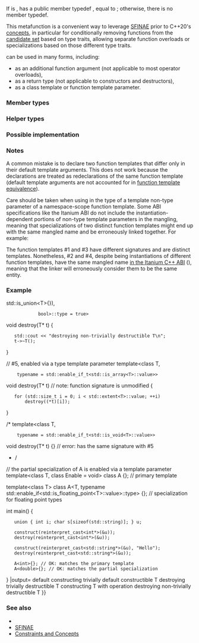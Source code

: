 {{cpp/title|enable_if}}
{{cpp/meta/navbar}}
{{ddcl|header=type_traits|since=c++11|1=
template&lt; bool B, class T = void &gt;
struct enable_if;
}}

If {{tt|B}} is {{c|true}}, {{tt|std::enable_if}} has a public member typedef {{tt|type}}, equal to {{tt|T}}; otherwise, there is no member typedef. 

This metafunction is a convenient way to leverage [[cpp/language/sfinae|SFINAE]] prior to C++20's [[cpp/language/constraints|concepts]], in particular for conditionally removing functions from the [[cpp/language/overload_resolution|candidate set]] based on type traits, allowing separate function overloads or specializations based on those different type traits.

{{tt|std::enable_if}} can be used in many forms, including:
* as an additional function argument (not applicable to most operator overloads),
* as a return type (not applicable to constructors and destructors),
* as a class template or function template parameter.

{{cpp/types/nospec}}

===Member types===
{{dsc begin}}
{{dsc hitem|Type|Definition}}
{{dsc|{{tt|type}}|either {{tt|T}} or no such member, depending on the value of {{tt|B}}}}
{{dsc end}}

===Helper types===
{{ddcl|since=c++14|1=
template&lt; bool B, class T = void &gt;
using enable_if_t = typename enable_if&lt;B,T&gt;::type;
}}

===Possible implementation===
{{eq fun
|1=
template&lt;bool B, class T = void&gt;
struct enable_if {};

template&lt;class T&gt;
struct enable_if&lt;true, T&gt; { typedef T type; };
}}

===Notes===
A common mistake is to declare two function templates that differ only in their default template arguments. This does not work because the declarations are treated as redeclarations of the same function template (default template arguments are not accounted for in [[cpp/language/function template#Function template overloading|function template equivalence]]).

{{source|1=
/* WRONG */

struct T
{
    enum { int_t, float_t } type;

    template&lt;typename Integer,
             typename = std::enable_if_t&lt;std::is_integral&lt;Integer&gt;::value&gt;&gt;
    T(Integer) : type(int_t) {}

    template&lt;typename Floating,
             typename = std::enable_if_t&lt;std::is_floating_point&lt;Floating&gt;::value&gt;&gt;
    T(Floating) : type(float_t) {} // error: treated as redefinition
};

/* RIGHT */

struct T
{
    enum { int_t, float_t } type;

    template&lt;typename Integer,
             std::enable_if_t&lt;std::is_integral&lt;Integer&gt;::value, bool&gt; = true&gt;
    T(Integer) : type(int_t) {}

    template&lt;typename Floating,
             std::enable_if_t&lt;std::is_floating_point&lt;Floating&gt;::value, bool&gt; = true&gt;
    T(Floating) : type(float_t) {} // OK
};
}}

Care should be taken when using {{tt|enable_if}} in the type of a template non-type parameter of a namespace-scope function template. Some ABI specifications like the Itanium ABI do not include the instantiation-dependent portions of non-type template parameters in the mangling, meaning that specializations of two distinct function templates might end up with the same mangled name and be erroneously linked together. For example:

{{source|1=
// first translation unit

struct X
{
    enum { value1 = true, value2 = true };
};

template&lt;class T, std::enable_if_t&lt;T::value1, int&gt; = 0&gt;
void func() {} // #1

template void func&lt;X&gt;(); // #2

// second translation unit

struct X
{
    enum { value1 = true, value2 = true };
};

template&lt;class T, std::enable_if_t&lt;T::value2, int&gt; = 0&gt;
void func() {} // #3

template void func&lt;X&gt;(); // #4
}}

The function templates #1 and #3 have different signatures and are distinct templates. Nonetheless, #2 and #4, despite being instantiations of different function templates, have the same mangled name [https://github.com/itanium-cxx-abi/cxx-abi/issues/20 in the Itanium C++ ABI] ({{tt|_Z4funcI1XLi0EEvv}}), meaning that the linker will erroneously consider them to be the same entity.

===Example===
{{example
|code=
#include &lt;iostream&gt;
#include &lt;new&gt;
#include &lt;string&gt;
#include &lt;type_traits&gt;

namespace detail
{ 
    void* voidify(const volatile void* ptr) noexcept { return const_cast&lt;void*&gt;(ptr); } 
}

// #1, enabled via the return type
template&lt;class T&gt;
typename std::enable_if&lt;std::is_trivially_default_constructible&lt;T&gt;::value&gt;::type 
    construct(T*) 
{
    std::cout &lt;&lt; "default constructing trivially default constructible T\n";
}

// same as above
template&lt;class T&gt;
typename std::enable_if&lt;!std::is_trivially_default_constructible&lt;T&gt;::value&gt;::type 
    construct(T* p) 
{
    std::cout &lt;&lt; "default constructing non-trivially default constructible T\n";
    ::new(detail::voidify(p)) T;
}

// #2
template&lt;class T, class... Args&gt;
std::enable_if_t&lt;std::is_constructible&lt;T, Args&amp;&amp;...&gt;::value&gt; // Using helper type
    construct(T* p, Args&amp;&amp;... args) 
{
    std::cout &lt;&lt; "constructing T with operation\n";
    ::new(detail::voidify(p)) T(static_cast&lt;Args&amp;&amp;&gt;(args)...);
}

// #3, enabled via a parameter
template&lt;class T&gt;
void destroy(
    T*, 
    typename std::enable_if&lt;
        std::is_trivially_destructible&lt;T&gt;::value
    &gt;::type* = 0)
{
    std::cout &lt;&lt; "destroying trivially destructible T\n";
}

// #4, enabled via a non-type template parameter
template&lt;class T,
         typename std::enable_if&lt;
             !std::is_trivially_destructible&lt;T&gt;{} &amp;&amp;
             (std::is_class&lt;T&gt;{} {{!!}} std::is_union&lt;T&gt;{}),
             bool&gt;::type = true&gt;
void destroy(T* t)
{
    std::cout &lt;&lt; "destroying non-trivially destructible T\n";
    t-&gt;~T();
}

// #5, enabled via a type template parameter
template&lt;class T,
	 typename = std::enable_if_t&lt;std::is_array&lt;T&gt;::value&gt;&gt;
void destroy(T* t) // note: function signature is unmodified
{
    for (std::size_t i = 0; i &lt; std::extent&lt;T&gt;::value; ++i)
        destroy((*t)[i]);
}

/*
template&lt;class T,
	 typename = std::enable_if_t&lt;std::is_void&lt;T&gt;::value&gt;&gt;
void destroy(T* t) {} // error: has the same signature with #5
*/

// the partial specialization of A is enabled via a template parameter
template&lt;class T, class Enable = void&gt;
class A {}; // primary template

template&lt;class T&gt;
class A&lt;T, typename std::enable_if&lt;std::is_floating_point&lt;T&gt;::value&gt;::type&gt;
{}; // specialization for floating point types

int main()
{
    union { int i; char s[sizeof(std::string)]; } u;

    construct(reinterpret_cast&lt;int*&gt;(&amp;u));
    destroy(reinterpret_cast&lt;int*&gt;(&amp;u));

    construct(reinterpret_cast&lt;std::string*&gt;(&amp;u), "Hello");
    destroy(reinterpret_cast&lt;std::string*&gt;(&amp;u));

    A&lt;int&gt;{}; // OK: matches the primary template
    A&lt;double&gt;{}; // OK: matches the partial specialization
}
|output=
default constructing trivially default constructible T
destroying trivially destructible T
constructing T with operation
destroying non-trivially destructible T
}}

===See also===
{{dsc begin}}
{{dsc inc|cpp/types/dsc void_t}}
{{dsc end}}
* {{ltt|cpp/language/static_assert}}
* [[cpp/language/sfinae|SFINAE]]
* [[cpp/language/constraints|Constraints and Concepts]]

{{langlinks|de|es|fr|it|ja|pt|ru|zh}}